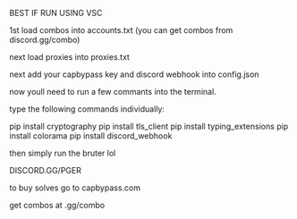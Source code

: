 BEST IF RUN USING VSC


1st load combos into accounts.txt (you can get combos from discord.gg/combo)

next load proxies into proxies.txt

next add your capbypass key and discord webhook into config.json

now youll need to run a few commants into the terminal. 

type the following commands individually: 

pip install cryptography
pip install tls_client
pip install typing_extensions
pip install colorama
pip install discord_webhook

then simply run the bruter lol





DISCORD.GG/PGER

to buy solves go to capbypass.com

get combos at .gg/combo

